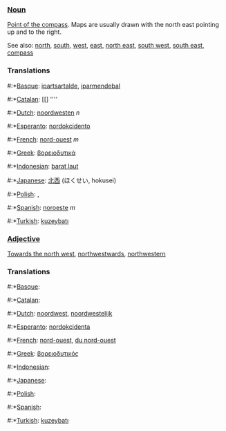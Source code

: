 ===[[Noun]]===

[[Point of the compass]]. Maps are usually drawn with the north east pointing up and to the right.

See also: [[north]], [[south]], [[west]], [[east]], [[north east]], [[south west]], [[south east]], [[compass]]

===Translations===
#:*[[Basque]]: [[ipartsartalde]], [[iparmendebal]]
#:*[[Catalan]]: [[] ''''
#:*[[Dutch]]: [[noordwesten]] ''n''
#:*[[Esperanto]]: [[nordokcidento]]
#:*[[French]]: [[nord-ouest]] ''m''
#:*[[Greek]]: [[βορειοδυτικά]]
#:*[[Indonesian]]: [[barat laut]]
#:*[[Japanese]]: [[北西]] (ほくせい, hokusei)
#:*[[Polish]]: [[]], [[]]
#:*[[Spanish]]: [[noroeste]] ''m''
#:*[[Turkish]]: [[kuzeybatı]]

===[[Adjective]]===

[[Towards the north west]], [[northwestwards]], [[northwestern]]

===Translations===
#:*[[Basque]]: [[]]
#:*[[Catalan]]: [[]]
#:*[[Dutch]]: [[noordwest]], [[noordwestelijk]]
#:*[[Esperanto]]: [[nordokcidenta]]
#:*[[French]]: [[nord-ouest]], [[du nord-ouest]]
#:*[[Greek]]: [[βορειοδυτικός]]
#:*[[Indonesian]]: [[]]
#:*[[Japanese]]: [[]]
#:*[[Polish]]: [[]]
#:*[[Spanish]]: [[]]
#:*[[Turkish]]: [[kuzeybatı]]